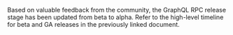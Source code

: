 Based on valuable feedback from the community, the GraphQL RPC release stage has been updated from beta to alpha. Refer to the high-level timeline for beta and GA releases in the previously linked document.